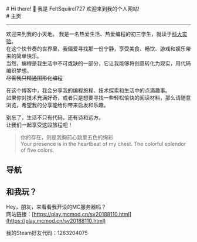 
<BaseLayout title="Home">
  <BaseCard title="Home">
    <div class="flex">
      <div class="p-6">
          # Hi there! 👋
          我是 FeltSquiirel727  
          欢迎来到我的个人网站!  
      </div>
    </div>

  </BaseCard>

  <BaseCard title="Home" image="/index.webp">
# 主页

---

欢迎来到我的小天地。
我是一名热爱生活、热爱编程的初三学生，就读于[科大实验](http://www.dzkdsyzx.com/)。  
在这个快节奏的世界里，我偏爱寻找那一份宁静，享受美食、畅饮、游戏和娱乐带来的简单快乐。  
当然，编程是我生活中不可或缺的一部分，它让我能够将创意转化为现实，用代码编织梦想。  
~~尽管我只精通图形化编程~~  

在这个博客中，我会分享我的编程旅程、技术探索和生活中的点滴趣事。  
如果你对技术充满好奇，或者只是想要寻找一些轻松愉快的阅读材料，那么请随意浏览，希望我的分享能给你带来启发和乐趣。  

别忘了，生活不只有代码，还有诗和远方。  
让我们一起享受这段旅程吧！ 

> 你的存在，则是我胸前心跳里五色的绚彩  
> Your presence is in the heartbeat of my chest. The colorful splendor of five colors.  

## 导航

<div class="grid grid-cols-2 gap-4">
<LinkCard
  title="博客"
  desc="想到的与看到的"
  url="/blog"
/>

<LinkCard
  title="项目"
  desc="想法的实现"
  url="/project"
/>

<LinkCard
  title="关于"
  desc="“我”与博客"
  url="/about"
/>

<LinkCard
  title="友链"
  desc="有趣的灵魂"
  url="/friend"
/>
</div>

## 和我玩？  

Hey，朋友，来看看我开设的MC服务器吗？  
网站链接：[https://play.mcmod.cn/sv20188110.html](https://play.mcmod.cn/sv20188110.html)  

我的Steam好友代码：1263204075  

  </BaseCard>
</BaseLayout>
